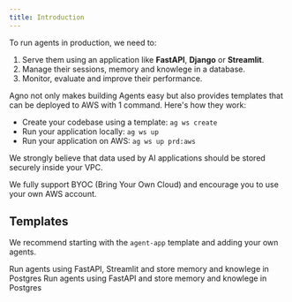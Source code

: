 ```yaml
---
title: Introduction
---
```


To run agents in production, we need to:

1. Serve them using an application like **FastAPI**, **Django** or **Streamlit**.
2. Manage their sessions, memory and knowlege in a database.
3. Monitor, evaluate and improve their performance.

Agno not only makes building Agents easy but also provides templates that can be deployed to AWS with 1 command. Here's how they work:

- Create your codebase using a template: `ag ws create`
- Run your application locally: `ag ws up`
- Run your application on AWS: `ag ws up prd:aws`

<Note>
We strongly believe that data used by AI applications should be stored securely inside your VPC.

We fully support BYOC (Bring Your Own Cloud) and encourage you to use your own AWS account.

</Note>

## Templates

We recommend starting with the `agent-app` template and adding your own agents.

<CardGroup cols={2}>
  <Card title="Agent App" icon="books" href="/templates/agent-app/run-local">
    Run agents using FastAPI, Streamlit and store memory and knowlege in
    Postgres
  </Card>
  <Card title="Agent Api" icon="bolt" href="/templates/agent-api/run-local">
    Run agents using FastAPI and store memory and knowlege in Postgres
  </Card>
</CardGroup>
